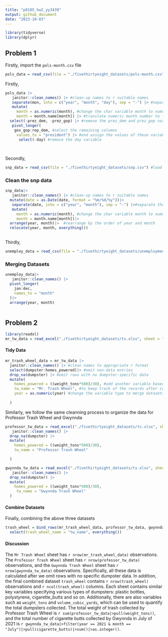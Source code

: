 ```yaml
---
title: "p8105_hw2_yy3439"
output: github_document
date: "2023-10-03"
---
```


```r
library(tidyverse)
library(dplyr)
```

## Problem 1

Firstly, import the `pols-month.csv` file

```r
pols_data = read_csv(file = "./fivethirtyeight_datasets/pols-month.csv") #import the pols-month csv file

```

Firstly,



```r
pols_data |>
   janitor::clean_names() |> #clean-up names to r suitable names
   separate(mon, into = c("year", "month", "day"), sep = "-") |> #separate the mon variable by "-"
   mutate(
     month = as.numeric(month), #change the char variable month to numeric
     month = month.name[month]) |> #translate numeric month number to full month names
  select(-prez_dem, -prez_gop) |> #remove the prez_dem and prez_gop variables
   pivot_longer(
    gov_gop:rep_dem, #select the remaining columns
     values_to = "president") |> #and assign the values of these variables to a new variable "president"
      select(-day) #remove the day variable
    
  
```


Secondly, 


```r
snp_data = read_csv(file = "./fivethirtyeight_datasets/snp.csv") #load the snp.csv file
```

### Clean the snp data


```r
snp_data|>
   janitor::clean_names() |> #clean-up names to r suitable names
  mutate(date = as.Date(date, format = "%m/%d/%y"))|>
   separate(date, into = c("year", "month"), sep = "-") |>#separate the date variable into year, month, and day
   mutate(
     month = as.numeric(month), #change the char variable month to numeric
     month = month.name[month])|>
  arrange(year, month)|>  #rearrange by the order of year and month
  relocate(year, month, everything())
 
```


Thirdly,


```r
unemploy_data = read_csv(file = "./fivethirtyeight_datasets/unemployment.csv") #load the snp.csv file
```

### Merging Datasets


```r
unemploy_data|>
   janitor::clean_names() |>
  pivot_longer(
    jan:dec,
    names_to = "month"
  )|>
  arrange(year, month)
  
```


## Problem 2


```r
library(readxl)
mr_tw_data = read_excel("./fivethirtyeight_datasets/ts.xlsx", sheet = "Mr. Trash Wheel", skip = 1) #load the excel file with Mr. Trash Wheel sheet and omit the first column with figure 
```


#### Tidy Data

```r
mr_trash_wheel_data = mr_tw_data |> 
  janitor::clean_names() |> #clean names to appropriate r format
  select(dumpster:homes_powered)|> #omit non-data entries 
  drop_na(dumpster) |> #omit rows with no dumpster-specific data 
  mutate(
    homes_powered = ((weight_tons*500)/30), #add another variable based on the calculation in the notes
    tw_name = "Mr. Trash Wheel", #to keep track of the records after combining datasets 
    year = as.numeric(year) #change the variable type to merge datasets
    
  )

```


Similarly, we follow the same cleanning process to organize the data for Professor Trash Wheel and Gwynnda


```r
professor_tw_data = read_excel("./fivethirtyeight_datasets/ts.xlsx", sheet = "Professor Trash Wheel", skip = 1)|>
   janitor::clean_names() |>
  drop_na(dumpster) |>
  mutate(
    homes_powered = ((weight_tons*500)/30),
    tw_name = "Professor Trash Wheel"

  )

gwynnda_tw_data = read_excel("./fivethirtyeight_datasets/ts.xlsx", sheet = "Gwynnda Trash Wheel", skip = 1)|>
   janitor::clean_names() |>
  drop_na(dumpster) |>
  mutate(
    homes_powered = ((weight_tons*500)/30),
     tw_name = "Gwynnda Trash Wheel"
  )
```

#### Combine Datasets

Finally, combining the above three datasets

```r
trash_wheel = bind_rows(mr_trash_wheel_data, professor_tw_data, gwynnda_tw_data) |>
  select(trash_wheel_name = "tw_name", everything())
```


#### Discussion

The `Mr Trash Wheel` sheet has `r nrow(mr_trash_wheel_data)` observations. The `Professor Trash Wheel` sheet has `r nrow(professor_tw_data)` observations, and the `Gwynnda Trash Wheel` sheet has `r nrow(gwynnda_tw_data)` observations. Specifically, all these data is calculated after we omit rows with no specific dumpster data. 
In addition, the final combined dataset `trash_wheel` contains `r nrow(trash_wheel)` observations and `r ncol(trash_wheel)` columns. 
Each sheet contains similar key variables specifying various types of dumpsters: plastic bottles, polystyrene, cigarette_butts and so on. Additionally, there are also variables such as `weight_tons` and `volume_cubic_yards`, which can be used to quantify the total dumpsters collected. 
The total weight of trash collected by Professor Trash Wheel is `r sum(professor_tw_data|>pull(weight_tons))`, and the total number of cigarette butts collected by Gwynnda in July of 2021 is `r gwynnda_tw_data|>filter(year == 2021 & month == "July")|>pull(cigarette_butts)|>sum()|>as.integer()`.




